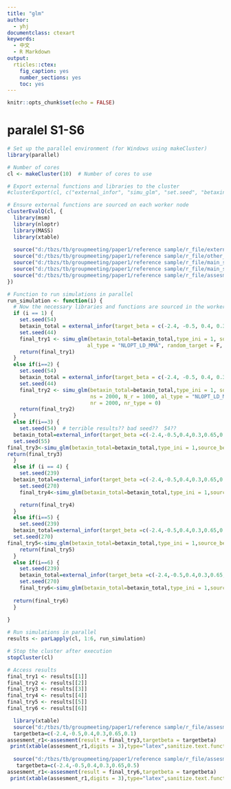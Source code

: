 ---
title: "glm"
author:
  - yhj
documentclass: ctexart
keywords:
  - 中文
  - R Markdown
output:
  rticles::ctex:
    fig_caption: yes
    number_sections: yes
    toc: yes
---

```{r setup, include=FALSE}
knitr::opts_chunk$set(echo = FALSE)

```




# paralel S1-S6
```{r}
# Set up the parallel environment (for Windows using makeCluster)
library(parallel)

# Number of cores
cl <- makeCluster(10)  # Number of cores to use

# Export external functions and libraries to the cluster
#clusterExport(cl, c("external_infor", "simu_glm", "set.seed", "betaxin_total", "final_try1", "final_try2"))

# Ensure external functions are sourced on each worker node
clusterEvalQ(cl, {
  library(msm)
  library(nloptr)
  library(MASS)
  library(xtable)
  
  source("d:/tbzs/tb/groupmeeting/paper1/reference sample/r_file/external_functions.r")
  source("d:/tbzs/tb/groupmeeting/paper1/reference sample/r_file/other_functions.r")
  source("d:/tbzs/tb/groupmeeting/paper1/reference sample/r_file/main_simulation.r")
  source("d:/tbzs/tb/groupmeeting/paper1/reference sample/r_file/main_simulation2.r")
  source("d:/tbzs/tb/groupmeeting/paper1/reference sample/r_file/assesment.R")
})

# Function to run simulations in parallel
run_simulation <- function(i) {
  # Now the necessary libraries and functions are sourced in the worker environment
  if (i == 1) {
    set.seed(54)
    betaxin_total = external_infor(target_beta = c(-2.4, -0.5, 0.4, 0.3, 0.65, 0.1), NN = 50000, m = 1)
    set.seed(44)
    final_try1 <- simu_glm(betaxin_total=betaxin_total,type_ini = 1, source_beta = c(-2.4, -0.5, 0.4, 0.3, 0.65, 0.1), ns = 2000, N_r = 1000,
                          al_type = "NLOPT_LD_MMA", random_target = F, nt = 50000, vartype = 0, nr = 2000, nr_type = 0)
    return(final_try1)
  } 
  else if(i==2) {
    set.seed(54)
    betaxin_total = external_infor(target_beta = c(-2.4, -0.5, 0.4, 0.3, 0.65, 0.1), NN = 50000, m = 1)
    set.seed(44)
    final_try2 <- simu_glm(betaxin_total=betaxin_total,type_ini = 1, source_beta = c(1.2 * c(-2.4, -0.5, 0.4, 0.3, 0.65) + c(0.5, 0, 0, 0, 0), 0.1),
                           ns = 2000, N_r = 1000, al_type = "NLOPT_LD_MMA", random_target = F, nt = 50000, vartype = 0,
                           nr = 2000, nr_type = 0)
    return(final_try2)
  }
  else if(i==3) {
    set.seed(54)  # terrible results?? bad seed??  54??
  betaxin_total=external_infor(target_beta =c(-2.4,-0.5,0.4,0.3,0.65,0.1),NN =50000,m=1)
  set.seed(55)
final_try3<-simu_glm(betaxin_total=betaxin_total,type_ini = 1,source_beta =1.2*c(-2.4,-0.5,0.4,0.3,0.65,0.1)-c(0.5,0,0,0,0,0),ns=2000,N_r =1000,al_type ="NLOPT_LD_MMA",random_target = F,nt = 50000,vartype = 0 ,nr=2000,nr_type =0)
return(final_try3)
  }
  else if (i == 4) {
    set.seed(239)
  betaxin_total=external_infor(target_beta =c(-2.4,-0.5,0.4,0.3,0.65,0.5),NN = 50000,m=1)
    set.seed(270)
    final_try4<-simu_glm(betaxin_total=betaxin_total,type_ini = 1,source_beta =c(-2.4,-0.5,0.4,0.3,0.65,0.5),ns=2000,N_r =1000,al_type ="NLOPT_LD_MMA",random_target = F,nt = 50000,vartype = 0 ,nr=2000,nr_type =0)

    return(final_try4)
  } 
  else if(i==5) {
    set.seed(239)
  betaxin_total=external_infor(target_beta =c(-2.4,-0.5,0.4,0.3,0.65,0.5),NN = 50000,m=1)
  set.seed(270)
final_try5<-simu_glm(betaxin_total=betaxin_total,type_ini = 1,source_beta =c(1.2*c(-2.4,-0.5,0.4,0.3,0.65)+c(0.5,0,0,0,0),0.5),ns=2000,N_r =1000,al_type ="NLOPT_LD_MMA",random_target = F,nt = 50000,vartype = 0,nr=2000,nr_type =0)
    return(final_try5)
  }
  else if(i==6) {
    set.seed(239)
    betaxin_total=external_infor(target_beta =c(-2.4,-0.5,0.4,0.3,0.65,0.5),NN = 50000,m=1)
    set.seed(270)
    final_try6<-simu_glm(betaxin_total=betaxin_total,type_ini = 1,source_beta =1.2*c(-2.4,-0.5,0.4,0.3,0.65,0.5)-c(0.5,0,0,0,0,0),ns=2000,N_r =1000,al_type ="NLOPT_LD_MMA",random_target = F,nt = 50000,vartype = 0 ,nr=2000,nr_type =0)
  
  return(final_try6)
  }
  
}

# Run simulations in parallel
results <- parLapply(cl, 1:6, run_simulation)

# Stop the cluster after execution
stopCluster(cl)

# Access results
final_try1 <- results[[1]]
final_try2 <- results[[2]]
final_try3 <- results[[3]]
final_try4 <- results[[4]]
final_try5 <- results[[5]]
final_try6 <- results[[6]]
```

```{r}
  library(xtable)
  source("d:/tbzs/tb/groupmeeting/paper1/reference sample/r_file/assesment.R")
  targetbeta=c(-2.4,-0.5,0.4,0.3,0.65,0.1)
assesment_r1<-assesment(result = final_try3,targetbeta = targetbeta)
 print(xtable(assesment_r1,digits = 3),type="latex",sanitize.text.function = function(x){x},include.rownames = F) 
 
  source("d:/tbzs/tb/groupmeeting/paper1/reference sample/r_file/assesment.R")
   targetbeta=c(-2.4,-0.5,0.4,0.3,0.65,0.5)
assesment_r1<-assesment(result = final_try6,targetbeta = targetbeta)
 print(xtable(assesment_r1,digits = 3),type="latex",sanitize.text.function = function(x){x},include.rownames = F) 
```
